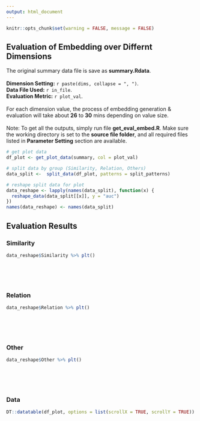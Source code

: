 ```yaml
---
output: html_document
---
```



```r
knitr::opts_chunk$set(warning = FALSE, message = FALSE) 
```

## Evaluation of Embedding over Differnt Dimensions

The original summary data file is save as **summary.Rdata**.<br/><br/>
**Dimension Setting:** `r paste(dims, collapse = ", ")`.<br/>
**Data File Used:** `r in_file`.<br/>
**Evaluation Metric:** `r plot_val`.<br/><br/>
For each dimension value, the process of embedding generation & evaluation will take about **26** to **30** mins depending on value size.<br/><br/>
Note: To get all the outputs, simply run file **get_eval_embed.R**. Make sure the
working directory is set to the **source file folder**, and all required files listed in **Parameter Setting** section are available.

```r
  
# get plot data
df_plot <- get_plot_data(summary, col = plot_val)  

# split data by group (Similarity, Relation, Others)
data_split <-  split_data(df_plot, patterns = split_patterns)

# reshape split data for plot
data_reshape <- lapply(names(data_split), function(x) {
  reshape_data(data_split[[x]], y = "auc")
})
names(data_reshape) <- names(data_split)

```

## Evaluation Results {.tabset}

### Similarity
```r
data_reshape$Similarity %>% plt()
```
<br/><br/><br/>

### Relation
```r
data_reshape$Relation %>% plt()
```
<br/><br/><br/>
      
### Other
```r
data_reshape$Other %>% plt()
```
<br/><br/><br/>

### Data
```r
DT::datatable(df_plot, options = list(scrollX = TRUE, scrollY = TRUE))
```
<br/><br/><br/>
